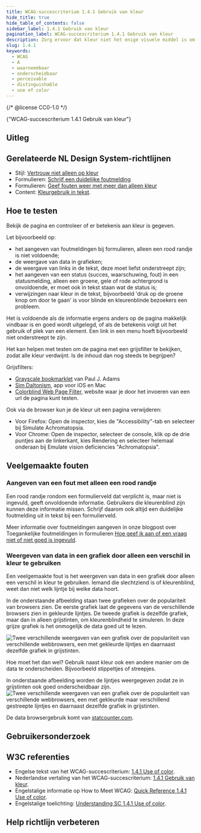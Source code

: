 ```yaml
---
title: WCAG-succescriterium 1.4.1 Gebruik van kleur
hide_title: true
hide_table_of_contents: false
sidebar_label: 1.4.1 Gebruik van kleur
pagination_label: WCAG-succescriterium 1.4.1 Gebruik van kleur
description: Zorg ervoor dat kleur niet het enige visuele middel is om informatie over te brengen, een actie aan te geven, tot een reactie op te roepen of een visueel element te onderscheiden. Niet iedereen kan kleuren zien of verandering in kleur of kleurcontrast opmerken.
slug: 1.4.1
keywords:
  - WCAG
  - A
  - waarneembaar
  - onderscheidbaar
  - perceivable
  - distinguishable
  - use of color
---
```


{/* @license CC0-1.0 */}


<WcagHeadingGroup level={1} conformanceLevel="Niveau A">
  {"WCAG-succescriterium 1.4.1 Gebruik van kleur"}
</WcagHeadingGroup>

## Uitleg

<Summary />

<h2>Gerelateerde NL Design System-richtlijnen</h2>

- Stijl: [Vertrouw niet alleen op kleur](/richtlijnen/stijl/kleuren/niet-kleur-alleen)
- Formulieren: [Schrijf een duidelijke foutmelding](/richtlijnen/formulieren/foutmeldingen/duidelijk/)
- Formulieren: [Geef fouten weer met meer dan alleen kleur](/richtlijnen/formulieren/visueel-ontwerp/fout-niet-alleen-met-kleur)
- Content: [Kleurgebruik in tekst](/richtlijnen/content/tekstopmaak/kleurgebruik-in-tekst).

## Hoe te testen

Bekijk de pagina en controleer of er betekenis aan kleur is gegeven.

Let bijvoorbeeld op:

- het aangeven van foutmeldingen bij formulieren, alleen een rood randje is niet voldoende;
- de weergave van data in grafieken;
- de weergave van links in de tekst, deze moet liefst onderstreept zijn;
- het aangeven van een status (succes, waarschuwing, fout) in een statusmelding, alleen een groene, gele of rode achtergrond is onvoldoende, er moet ook in tekst staan wat de status is;
- verwijzingen naar kleur in de tekst, bijvoorbeeld 'druk op de groene knop om door te gaan' is voor blinde en kleurenblinde bezoekers een probleem.

Het is voldoende als de informatie ergens anders op de pagina makkelijk vindbaar is en goed wordt uitgelegd, of als de betekenis volgt uit het gebruik of plek van een element. Een link in een menu hoeft bijvoorbeeld niet onderstreept te zijn.

Het kan helpen met testen om de pagina met een grijsfilter te bekijken, zodat alle kleur verdwijnt. Is de inhoud dan nog steeds te begrijpen?

Grijsfilters:

- [Grayscale bookmarklet](https://pauljadam.com/bookmarklets/) van Paul J. Adams
- [Sim Daltonism](https://michelf.ca/projects/sim-daltonism/), app voor iOS en Mac
- [Colorblind Web Page Filter](https://www.toptal.com/designers/colorfilter), website waar je door het invoeren van een url de pagina kunt testen.

Ook via de browser kun je de kleur uit een pagina verwijderen:

- Voor Firefox: Open de inspector, kies de "Accessibility"-tab en selecteer bij Simulate Achromatopsia.
- Voor Chrome: Open de inspector, selecteer de console, klik op de drie puntjes aan de linkerkant, kies Rendering en selecteer helemaal onderaan bij Emulate vision deficiencies "Achromatopsia".

## Veelgemaakte fouten

### Aangeven van een fout met alleen een rood randje

Een rood randje rondom een formulierveld dat verplicht is, maar niet is ingevuld, geeft onvoldoende informatie.
Gebruikers die kleurenblind zijn kunnen deze informatie missen.
Schrijf daarom ook altijd een duidelijke foutmelding uit in tekst bij een formulierveld.

Meer informatie over foutmeldingen aangeven in onze blogpost over Toegankelijke foutmeldingen in formulieren [Hoe geef ik aan of een vraag niet of niet goed is ingevuld](/blog/toegankelijke-foutmeldingen-formulieren/#hoe-geef-ik-aan-of-een-vraag-niet-of-niet-goed-is-ingevuld).

### Weergeven van data in een grafiek door alleen een verschil in kleur te gebruiken

Een veelgemaakte fout is het weergeven van data in een grafiek door alleen een verschil in kleur te gebruiken.
Iemand die slechtziend is of kleurenblind, weet dan niet welk lijntje bij welke data hoort.

In de onderstaande afbeelding staan twee grafieken over de populariteit van browsers zien. De eerste grafiek laat de gegevens van de verschillende browsers zien in gekleurde lijntjes. De tweede grafiek is dezelfde grafiek, maar dan in alleen grijstinten, om kleurenblindheid te simuleren. In deze grijze grafiek is het onmogelijk de data goed uit te lezen.

![Twee verschillende weergaven van een grafiek over de populariteit van verschillende webbrowsers, een met gekleurde lijntjes en daarnaast dezelfde grafiek in grijstinten.](https://raw.githubusercontent.com/nl-design-system/documentatie/assets/wcag-1-4-1-grafiek-fout.png)

Hoe moet het dan wel? Gebruik naast kleur ook een andere manier om de data te onderscheiden. Bijvoorbeeld stippeltjes of streepjes.

In onderstaande afbeelding worden de lijntjes weergegeven zodat ze in grijstinten ook goed onderscheidbaar zijn.
![Twee verschillende weergaven van een grafiek over de populariteit van verschillende webbrowsers, een met gekleurde maar verschillend gestreepte lijntjes en daarnaast dezelfde grafiek in grijstinten.](https://raw.githubusercontent.com/nl-design-system/documentatie/assets/wcag-1-4-1-grafiek-goed.png)

De data browsergebruik komt van [statcounter.com](https://gs.statcounter.com/browser-market-share#monthly-200901-202412).

## Gebruikersonderzoek

<CTAGebruikersonderzoek />

## W3C referenties

- Engelse tekst van het WCAG-succescriterium: [<span lang="en">1.4.1 Use of color</span>](https://www.w3.org/TR/WCAG22/#use-of-color).
- Nederlandse vertaling van het WCAG-succescriterium: [1.4.1 Gebruik van kleur](https://www.w3.org/Translations/WCAG22-nl/#gebruik-van-kleur).
- Engelstalige informatie op <span lang="en">How to Meet WCAG</span>: [<span lang="en">Quick Reference 1.4.1 Use of color</span>](https://www.w3.org/WAI/WCAG22/quickref/#use-of-color).
- Engelstalige toelichting: [<span lang="en">Understanding SC 1.4.1 Use of color</span>](https://www.w3.org/WAI/WCAG22/Understanding/use-of-color.html).

<SpotlightSection>
  <Markdown omitH1 headinglevel={3}>
    <Disclaimer />
  </Markdown>
</SpotlightSection>

## Help richtlijn verbeteren

<Markdown omitH1 headinglevel={3}>
  <WCAGFooterInfo />
</Markdown>
